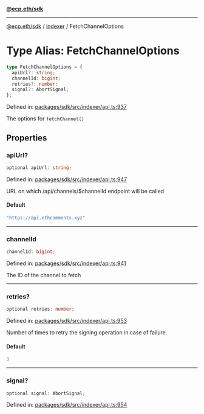 [**@ecp.eth/sdk**](../../index.mdx)

***

[@ecp.eth/sdk](/sdk-reference/index.mdx) / [indexer](/sdk-reference/indexer/index.mdx) / FetchChannelOptions

# Type Alias: FetchChannelOptions

```ts
type FetchChannelOptions = {
  apiUrl?: string;
  channelId: bigint;
  retries?: number;
  signal?: AbortSignal;
};
```

Defined in: [packages/sdk/src/indexer/api.ts:937](https://github.com/ecp-eth/comments-monorepo/blob/main/packages/sdk/src/indexer/api.ts#L937)

The options for `fetchChannel()`

## Properties

### apiUrl?

```ts
optional apiUrl: string;
```

Defined in: [packages/sdk/src/indexer/api.ts:947](https://github.com/ecp-eth/comments-monorepo/blob/main/packages/sdk/src/indexer/api.ts#L947)

URL on which /api/channels/$channelId endpoint will be called

#### Default

```ts
"https://api.ethcomments.xyz"
```

***

### channelId

```ts
channelId: bigint;
```

Defined in: [packages/sdk/src/indexer/api.ts:941](https://github.com/ecp-eth/comments-monorepo/blob/main/packages/sdk/src/indexer/api.ts#L941)

The ID of the channel to fetch

***

### retries?

```ts
optional retries: number;
```

Defined in: [packages/sdk/src/indexer/api.ts:953](https://github.com/ecp-eth/comments-monorepo/blob/main/packages/sdk/src/indexer/api.ts#L953)

Number of times to retry the signing operation in case of failure.

#### Default

```ts
3
```

***

### signal?

```ts
optional signal: AbortSignal;
```

Defined in: [packages/sdk/src/indexer/api.ts:954](https://github.com/ecp-eth/comments-monorepo/blob/main/packages/sdk/src/indexer/api.ts#L954)
